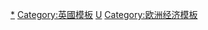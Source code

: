 [[Category:英國經濟|*]]
[[Category:英國模板|Category:英國模板]]
[[Category:各国经济模板|U]]
[[Category:欧洲经济模板|Category:欧洲经济模板]]
